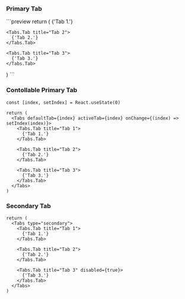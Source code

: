 
<br />

### Primary Tab
<Documenter >
```preview
return (
  <Tabs defaultTab={2} activeTab={2}>
    <Tabs.Tab title="Tab 1" disabled={true}>
      {'Tab 1.'}
    </Tabs.Tab>

    <Tabs.Tab title="Tab 2">
      {'Tab 2.'}
    </Tabs.Tab>

    <Tabs.Tab title="Tab 3">
      {'Tab 3.'}
    </Tabs.Tab>
  </Tabs>
)
```

### Contollable Primary Tab
```preview
const [index, setIndex] = React.useState(0)

return (
  <Tabs defaultTab={index} activeTab={index} onChange={(index) => setIndex(index)}>
    <Tabs.Tab title="Tab 1">
      {'Tab 1.'}
    </Tabs.Tab>

    <Tabs.Tab title="Tab 2">
      {'Tab 2.'}
    </Tabs.Tab>

    <Tabs.Tab title="Tab 3">
      {'Tab 3.'}
    </Tabs.Tab>
  </Tabs>
)
```
</Documenter>

### Secondary Tab
```preview
return (
  <Tabs type="secondary"> 
    <Tabs.Tab title="Tab 1">
      {'Tab 1.'}
    </Tabs.Tab>

    <Tabs.Tab title="Tab 2">
      {'Tab 2.'}
    </Tabs.Tab>

    <Tabs.Tab title="Tab 3" disabled={true}>
      {'Tab 3.'}
    </Tabs.Tab>
  </Tabs>
)
```
